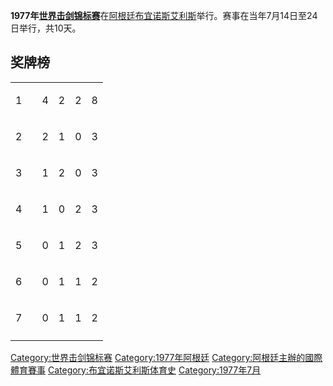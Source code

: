 '''1977年[[世界击剑锦标赛|世界击剑锦标赛]]'''在[[阿根廷|阿根廷]][[布宜诺斯艾利斯|布宜诺斯艾利斯]]举行。赛事在当年7月14日至24日举行，共10天。

==奖牌榜==
{| {{RankedMedalTable}}
|-
| 1 ||align=left| {{URS}} || 4 || 2 || 2 || 8 
|-
| 2 ||align=left| {{SWE}} || 2 || 1 || 0 || 3
|-
| 3 ||align=left| {{FRG}} || 1 || 2 || 0 || 3
|-
| 4 ||align=left| {{HUN}} || 1 || 0 || 2 || 3
|-
| 5 ||align=left| {{ITA}} || 0 || 1 || 2 || 3
|-
| 6 ||align=left| {{ROU}} || 0 || 1 || 1 || 2
|-
| 7 ||align=left| {{SUI}} || 0 || 1 || 1 || 2
|-
|}


{{世界击剑锦标赛}}

[[Category:世界击剑锦标赛|Category:世界击剑锦标赛]]
[[Category:1977年阿根廷|Category:1977年阿根廷]]
[[Category:阿根廷主辦的國際體育賽事|Category:阿根廷主辦的國際體育賽事]]
[[Category:布宜诺斯艾利斯体育史|Category:布宜诺斯艾利斯体育史]]
[[Category:1977年7月|Category:1977年7月]]
